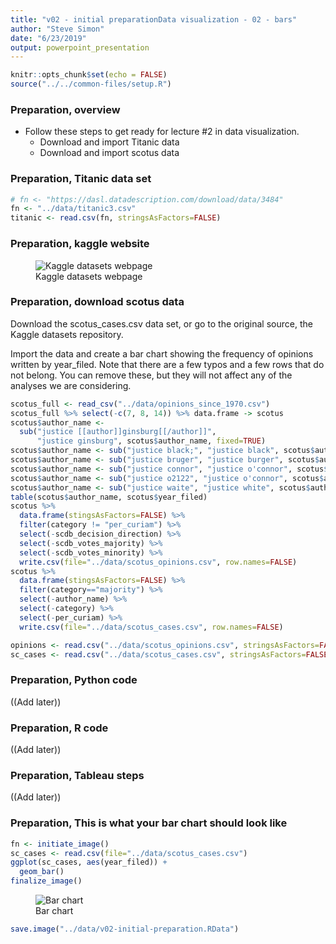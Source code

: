```yaml
---
title: "v02 - initial preparationData visualization - 02 - bars"
author: "Steve Simon"
date: "6/23/2019"
output: powerpoint_presentation
---
```


```r
knitr::opts_chunk$set(echo = FALSE)
source("../../common-files/setup.R")
```

### Preparation, overview

+ Follow these steps to get ready for lecture #2 in data visualization.
  + Download and import Titanic data
  + Download and import scotus data

### Preparation, Titanic data set

```r
# fn <- "https://dasl.datadescription.com/download/data/3484"
fn <- "../data/titanic3.csv"
titanic <- read.csv(fn, stringsAsFactors=FALSE)
```


### Preparation, kaggle website

![Kaggle datasets webpage](../images/kaggle-scotus-data.png)

### Preparation, download scotus data

Download the scotus_cases.csv data set, or go to the original source, the Kaggle datasets repository.

Import the data and create a bar chart showing the frequency of opinions written by year_filed. Note that there are a few typos and a few rows that do not belong. You can remove these, but they will not affect any of the analyses we are considering.

```r
scotus_full <- read_csv("../data/opinions_since_1970.csv")
scotus_full %>% select(-c(7, 8, 14)) %>% data.frame -> scotus
scotus$author_name <- 
  sub("justice [[author]]ginsburg[[/author]]", 
      "justice ginsburg", scotus$author_name, fixed=TRUE)
scotus$author_name <- sub("justice black;", "justice black", scotus$author_name)
scotus$author_name <- sub("justice bruger", "justice burger", scotus$author_name)
scotus$author_name <- sub("justice connor", "justice o'connor", scotus$author_name)
scotus$author_name <- sub("justice o2122", "justice o'connor", scotus$author_name)
scotus$author_name <- sub("justice waite", "justice white", scotus$author_name)
table(scotus$author_name, scotus$year_filed)
scotus %>%
  data.frame(stingsAsFactors=FALSE) %>%
  filter(category != "per_curiam") %>%
  select(-scdb_decision_direction) %>%
  select(-scdb_votes_majority) %>%
  select(-scdb_votes_minority) %>%
  write.csv(file="../data/scotus_opinions.csv", row.names=FALSE)
scotus %>%
  data.frame(stingsAsFactors=FALSE) %>%
  filter(category=="majority") %>%
  select(-author_name) %>%
  select(-category) %>%
  select(-per_curiam) %>%
  write.csv(file="../data/scotus_cases.csv", row.names=FALSE)
```

```r
opinions <- read.csv("../data/scotus_opinions.csv", stringsAsFactors=FALSE)           
sc_cases <- read.csv("../data/scotus_cases.csv", stringsAsFactors=FALSE) 
```

### Preparation, Python code

((Add later))

### Preparation, R code

((Add later))

### Preparation, Tableau steps

((Add later))

### Preparation, This is what your bar chart should look like

```r
fn <- initiate_image()
sc_cases <- read.csv(file="../data/scotus_cases.csv")
ggplot(sc_cases, aes(year_filed)) +
  geom_bar()
finalize_image()
```

![Bar chart](../images/`r fn`.png)

```r
save.image("../data/v02-initial-preparation.RData")
```